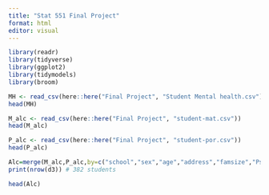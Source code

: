 ```yaml
---
title: "Stat 551 Final Project"
format: html
editor: visual
---
```


```r
library(readr)
library(tidyverse)
library(ggplot2)
library(tidymodels)
library(broom)
```

```r
MH <- read_csv(here::here("Final Project", "Student Mental health.csv"))
head(MH)

M_alc <- read_csv(here::here("Final Project", "student-mat.csv"))
head(M_alc)

P_alc <- read_csv(here::here("Final Project", "student-por.csv"))
head(P_alc)

Alc=merge(M_alc,P_alc,by=c("school","sex","age","address","famsize","Pstatus","Medu","Fedu","Mjob","Fjob","reason","nursery","internet"))
print(nrow(d3)) # 382 students

head(Alc)
```